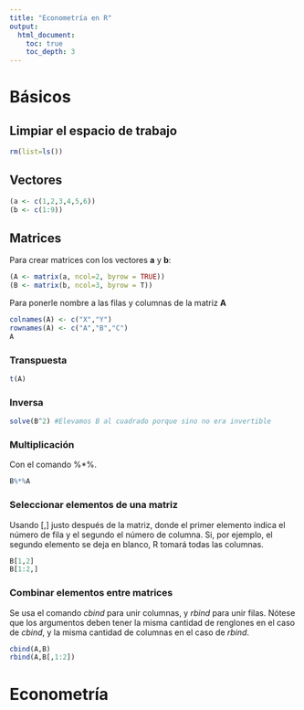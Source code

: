 ```yaml
---
title: "Econometría en R"
output:
  html_document:
    toc: true
    toc_depth: 3
---
```


# Básicos 
## Limpiar el espacio de trabajo
```r
rm(list=ls())  
```
## Vectores
```r
(a <- c(1,2,3,4,5,6))
(b <- c(1:9))
```
## Matrices 
Para crear matrices con los vectores **a** y **b**: 
```r
(A <- matrix(a, ncol=2, byrow = TRUE))
(B <- matrix(b, ncol=3, byrow = T))
```
Para ponerle nombre a las filas y columnas de la matriz **A**
```r
colnames(A) <- c("X","Y")
rownames(A) <- c("A","B","C")
A
```
### Transpuesta
```r
t(A)
```

### Inversa
```r
solve(B^2) #Elevamos B al cuadrado porque sino no era invertible
```
### Multiplicación 
Con el comando %*%.
```r
B%*%A
```
### Seleccionar elementos de una matriz
Usando [,] justo después de la matriz, donde el primer elemento indica el número de fila y el segundo el número de columna. Si, por ejemplo, el segundo elemento se deja en blanco, R tomará todas las columnas.
```r
B[1,2]
B[1:2,]
```
### Combinar elementos entre matrices 
Se usa el comando *cbind* para unir columnas, y *rbind* para unir filas. Nótese que los argumentos deben tener la misma cantidad de renglones en el caso de *cbind*, y la misma cantidad de columnas en el caso de *rbind*. 
```r
cbind(A,B)
rbind(A,B[,1:2])
```

# Econometría 
